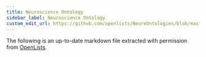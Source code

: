 ```yaml
---
title: Neuroscience Ontology
sidebar_label: Neuroscience Ontology
custom_edit_url: https://github.com/openlists/NeuroOntologies/blob/master/README.md
---
```



The following is an up-to-date markdown file extracted with permission from [OpenLists](https://github.com/openlists/NeuroOntologies).

<ParseMarkdown url="https://raw.githubusercontent.com/openlists/NeuroOntologies/master/README.md"/>
